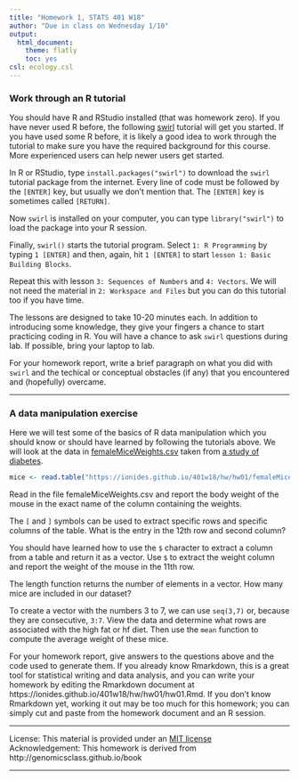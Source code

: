 ```yaml
---
title: "Homework 1, STATS 401 W18"
author: "Due in class on Wednesday 1/10"
output:
  html_document:
    theme: flatly
    toc: yes
csl: ecology.csl
---
```



### Work through an R tutorial

You should have R and RStudio installed (that was homework zero). 
If you have never used R before, the following [swirl](http://swirlstats.com/) tutorial will get you started. 
If you have used some R before, it is likely a good idea to work through the tutorial to make sure you have the required background for this course.
More experienced users can help newer users get started.

In R or RStudio, type ```install.packages("swirl")```  to download the ```swirl``` tutorial package from the internet. 
Every line of code must be followed by the ```[ENTER]``` key, but usually we don't mention that. 
The ```[ENTER]``` key is sometimes called ```[RETURN]```.

Now ```swirl``` is installed on your computer, you can type ```library("swirl")``` to load the package into your R session.

Finally, ```swirl()``` starts the tutorial program.
Select ```1: R Programming``` by typing ```1 [ENTER]``` and then, again, hit ```1 [ENTER]``` to start ```lesson 1: Basic Building Blocks```.


Repeat this with lesson ```3: Sequences of Numbers``` and ```4: Vectors```. We will not need the material in ```2: Workspace and Files``` but you can do this tutorial too if you have time. 

The lessons are designed to take 10-20 minutes each. In addition to introducing some knowledge, they give your fingers a chance to start practicing coding in R. You will have a chance to ask ```swirl``` questions during lab. 
If possible, bring your laptop to lab. 

For your homework report, write a brief paragraph on what you did with ```swirl``` and the techical or conceptual obstacles (if any) that you encountered and (hopefully) overcame.

------

### A data manipulation exercise

Here we will test some of the basics of R data manipulation which you should know or should have learned by following the tutorials above. 
We will look at the data in [femaleMiceWeights.csv](https://ionides.github.io/401w18/hw/hw01/femaleMiceWeights.csv) taken from [a study of diabetes](http://diabetes.diabetesjournals.org/content/53/suppl_3/S215).
```r
mice <- read.table("https://ionides.github.io/401w18/hw/hw01/femaleMiceWeights.csv")
```

Read in the file femaleMiceWeights.csv and report the body weight of the mouse in the exact name of the column containing the weights.

The ```[``` and ```]``` symbols can be used to extract specific rows and specific columns of the table. What is the entry in the 12th row and second column?

You should have learned how to use the ```$``` character to extract a column from a table and return it as a vector. Use ```$``` to extract the weight column and report the weight of the mouse in the 11th row.

The length function returns the number of elements in a vector. How many mice are included in our dataset?

To create a vector with the numbers 3 to 7, we can use ```seq(3,7)``` or, because they are consecutive, ```3:7```. 
View the data and determine what rows are associated with the high fat or hf diet. 
Then use the ```mean``` function to compute the average weight of these mice.

For your homework report, give answers to the questions above and the code used to generate them.
If you already know Rmarkdown, this is a great tool for statistical writing and data analysis, and you can write your homework by editing the Rmarkdown document at https://ionides.github.io/401w18/hw/hw01/hw01.Rmd.
If you don't know Rmarkdown yet, working it out may be too much for this homework; you can simply cut and paste from the homework document and an R session.


------

License: This material is provided under an [MIT license](https://ionides.github.io/401w18/LICENSE)<br>
Acknowledgement: This homework is derived from http://genomicsclass.github.io/book


------
